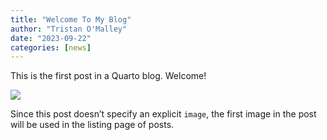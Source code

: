 ```yaml
---
title: "Welcome To My Blog"
author: "Tristan O'Malley"
date: "2023-09-22"
categories: [news]
---
```


This is the first post in a Quarto blog. Welcome!

![](thumbnail.jpg)

Since this post doesn't specify an explicit `image`, the first image in the post will be used in the listing page of posts.
